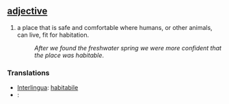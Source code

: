 == [[adjective]] ==
#a place that is safe and comfortable where humans, or other animals, can live, fit for habitation.
#:''After we found the freshwater spring we were more confident that the place was habitable''.
=== Translations ===
*[[Interlingua]]: [[habitabile]]
*[[]]: [[]]